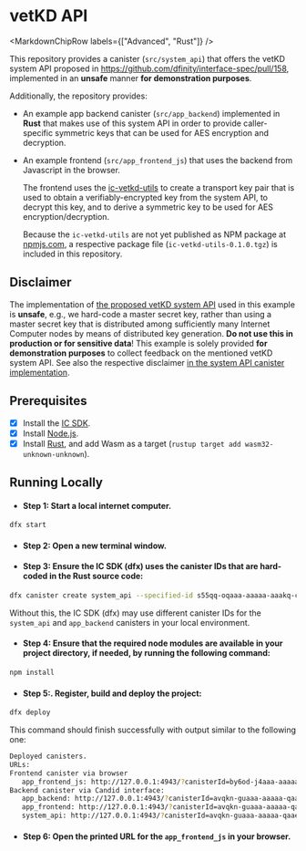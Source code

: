 
# vetKD API

<MarkdownChipRow labels={["Advanced", "Rust"]} />

This repository provides a canister (`src/system_api`) that offers the vetKD system API proposed in https://github.com/dfinity/interface-spec/pull/158, implemented in an **unsafe** manner **for demonstration purposes**.

Additionally, the repository provides:
* An example app backend canister (`src/app_backend`) implemented in **Rust** that makes use of this system API in order to provide caller-specific symmetric keys that can be used for AES encryption and decryption.

* An example frontend (`src/app_frontend_js`) that uses the backend from Javascript in the browser.

  The frontend uses the [ic-vetkd-utils](https://github.com/dfinity/ic/tree/master/packages/ic-vetkd-utils) to create a transport key pair that is used to obtain a verifiably-encrypted key from the system API, to decrypt this key, and to derive a symmetric key to be used for AES encryption/decryption.
  
  Because the `ic-vetkd-utils` are not yet published as NPM package at [npmjs.com](https://npmjs.com), a respective package file (`ic-vetkd-utils-0.1.0.tgz`) is included in this repository.

## Disclaimer

The implementation of [the proposed vetKD system API](https://github.com/dfinity/interface-spec/pull/158) used in this example is **unsafe**, e.g., we hard-code a master secret key, rather than using a master secret key that is distributed among sufficiently many Internet Computer nodes by means of distributed key generation. **Do not use this in production or for sensitive data**! This example is solely provided **for demonstration purposes** to collect feedback on the mentioned vetKD system API. See also the respective disclaimer [in the system API canister implementation](https://github.com/dfinity/examples/blob/master/rust/vetkd/src/system_api/src/lib.rs#L19-L26).

## Prerequisites
- [x] Install the [IC SDK](https://internetcomputer.org/docs/current/developer-docs/setup/install/).
- [x] Install [Node.js](https://nodejs.org/en/download/).
- [x] Install [Rust](https://www.rust-lang.org/tools/install), and add Wasm as a target (`rustup target add wasm32-unknown-unknown`).

## Running Locally

- #### Step 1: Start a local internet computer.

```sh
dfx start
```

- #### Step 2: Open a new terminal window.

- #### Step 3: Ensure the IC SDK (dfx) uses the canister IDs that are hard-coded in the Rust source code:

```sh
dfx canister create system_api --specified-id s55qq-oqaaa-aaaaa-aaakq-cai
```

Without this, the IC SDK (dfx) may use different canister IDs for the `system_api` and `app_backend` canisters in your local environment.

- #### Step 4: Ensure that the required node modules are available in your project directory, if needed, by running the following command:

```sh
npm install
```

- #### Step 5:. Register, build and deploy the project:

```sh
dfx deploy
```

This command should finish successfully with output similar to the following one:

```sh
Deployed canisters.
URLs:
Frontend canister via browser
   app_frontend_js: http://127.0.0.1:4943/?canisterId=by6od-j4aaa-aaaaa-qaadq-cai
Backend canister via Candid interface:
   app_backend: http://127.0.0.1:4943/?canisterId=avqkn-guaaa-aaaaa-qaaea-cai&id=tcvdh-niaaa-aaaaa-aaaoa-cai
   app_frontend: http://127.0.0.1:4943/?canisterId=avqkn-guaaa-aaaaa-qaaea-cai&id=b77ix-eeaaa-aaaaa-qaada-cai
   system_api: http://127.0.0.1:4943/?canisterId=avqkn-guaaa-aaaaa-qaaea-cai&id=s55qq-oqaaa-aaaaa-aaakq-cai
```

- #### Step 6: Open the printed URL for the `app_frontend_js` in your browser.
